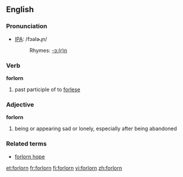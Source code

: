 ==English==

===Pronunciation===
*[[IPA]]: /fɔəlɚɻn/
*:Rhymes: [[Rhymes:English:-ɔː(r)n|-ɔː(r)n]]

===Verb===
'''forlorn'''
# past participle of to [[forlese]]

===Adjective===
'''forlorn'''
#being or appearing sad or lonely, especially after being abandoned

===Related terms===
*[[forlorn hope]]

[[et:forlorn]]
[[fr:forlorn]]
[[fi:forlorn]]
[[vi:forlorn]]
[[zh:forlorn]]